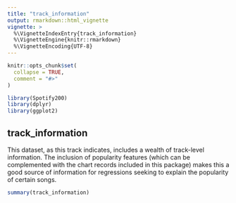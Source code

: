 ---
title: "track_information"
output: rmarkdown::html_vignette
vignette: >
  %\VignetteIndexEntry{track_information}
  %\VignetteEngine{knitr::rmarkdown}
  %\VignetteEncoding{UTF-8}
---

```{r, include = FALSE}
knitr::opts_chunk$set(
  collapse = TRUE,
  comment = "#>"
)
```

```{r setup}
library(Spotify200)
library(dplyr)
library(ggplot2)
```

## track_information

This dataset, as this track indicates, includes a wealth of track-level information. The inclusion of popularity features (which can be complemented with the chart records included in this package) makes this a good source of information for regressions seeking to explain the popularity of certain songs.


```{r}
summary(track_information)
```

